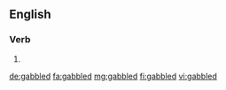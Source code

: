 ==English==

===Verb===
{{head|en|verb form}}

# {{en-past of|gabble}}

[[de:gabbled]]
[[fa:gabbled]]
[[mg:gabbled]]
[[fi:gabbled]]
[[vi:gabbled]]